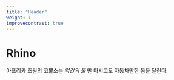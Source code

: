 ```yaml
---
title: "Header"
weight: 1
improvecontrast: true
---
```


# Rhino

아프리카 초원의 코뿔소는 _약간의 물_ 만 마시고도 자동차만한 몸을 달린다.